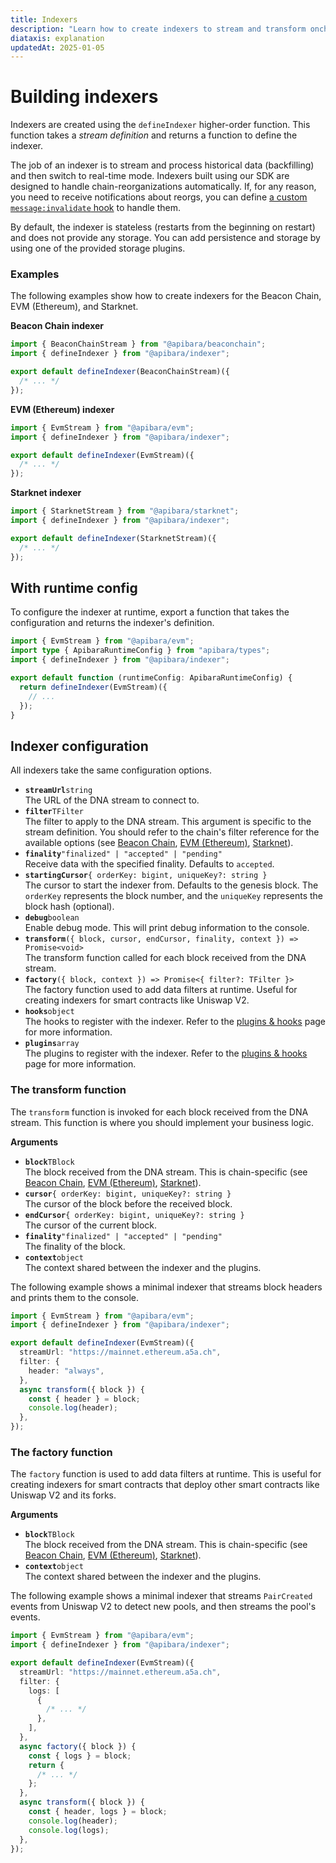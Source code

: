 ```yaml
---
title: Indexers
description: "Learn how to create indexers to stream and transform onchain data."
diataxis: explanation
updatedAt: 2025-01-05
---
```


# Building indexers

Indexers are created using the `defineIndexer` higher-order function. This function takes a _stream definition_ and returns a function to define the indexer.

The job of an indexer is to stream and process historical data (backfilling) and then switch to real-time mode. Indexers built using our SDK are designed to handle chain-reorganizations automatically.
If, for any reason, you need to receive notifications about reorgs, you can define [a custom `message:invalidate` hook](/docs/getting-started/plugins#hooks) to handle them.

By default, the indexer is stateless (restarts from the beginning on restart) and does not provide any storage. You can add persistence and storage by using one of the provided storage plugins.

### Examples

The following examples show how to create indexers for the Beacon Chain, EVM (Ethereum), and Starknet.

**Beacon Chain indexer**

```ts [beaconchain.indexer.ts]
import { BeaconChainStream } from "@apibara/beaconchain";
import { defineIndexer } from "@apibara/indexer";

export default defineIndexer(BeaconChainStream)({
  /* ... */
});
```

**EVM (Ethereum) indexer**

```ts [evm.indexer.ts]
import { EvmStream } from "@apibara/evm";
import { defineIndexer } from "@apibara/indexer";

export default defineIndexer(EvmStream)({
  /* ... */
});
```

**Starknet indexer**

```ts [starknet.indexer.ts]
import { StarknetStream } from "@apibara/starknet";
import { defineIndexer } from "@apibara/indexer";

export default defineIndexer(StarknetStream)({
  /* ... */
});
```

## With runtime config

To configure the indexer at runtime, export a function that takes the configuration and returns the indexer's definition.

```ts
import { EvmStream } from "@apibara/evm";
import type { ApibaraRuntimeConfig } from "apibara/types";
import { defineIndexer } from "@apibara/indexer";

export default function (runtimeConfig: ApibaraRuntimeConfig) {
  return defineIndexer(EvmStream)({
    // ...
  });
}
```

## Indexer configuration

All indexers take the same configuration options.

- **`streamUrl`**<span class="arg-type">`string`</span><br/><span class="arg-description">The URL of the DNA stream to connect to.</span>
- **`filter`**<span class="arg-type">`TFilter`</span><br/><span class="arg-description">The filter to apply to the DNA stream. This argument is specific to the stream definition. You should refer to the chain's filter reference for the available options (see [Beacon Chain](/docs/networks/beaconchain/filter), [EVM (Ethereum)](/docs/networks/evm/filter), [Starknet](/docs/networks/starknet/filter)).</span>
- **`finality`**<span class="arg-type">`"finalized" | "accepted" | "pending"`</span><br/><span class="arg-description">Receive data with the specified finality. Defaults to `accepted`.</span>
- **`startingCursor`**<span class="arg-type">`{ orderKey: bigint, uniqueKey?: string }`</span><br/><span class="arg-description">The cursor to start the indexer from. Defaults to the genesis block. The `orderKey` represents the block number, and the `uniqueKey` represents the block hash (optional).</span>
- **`debug`**<span class="arg-type">`boolean`</span><br/><span class="arg-description">Enable debug mode. This will print debug information to the console.</span>
- **`transform`**<span class="arg-type">`({ block, cursor, endCursor, finality, context }) => Promise<void>`</span><br/><span class="arg-description">The transform function called for each block received from the DNA stream.</span>
- **`factory`**<span class="arg-type">`({ block, context }) => Promise<{ filter?: TFilter }>`</span><br/><span class="arg-description">The factory function used to add data filters at runtime. Useful for creating indexers for smart contracts like Uniswap V2.</span>
- **`hooks`**<span class="arg-type">`object`</span><br/><span class="arg-description">The hooks to register with the indexer. Refer to the [plugins & hooks](/docs/getting-started/plugins) page for more information.</span>
- **`plugins`**<span class="arg-type">`array`</span><br/><span class="arg-description">The plugins to register with the indexer. Refer to the [plugins & hooks](/docs/getting-started/plugins) page for more information.</span>

### The transform function

The `transform` function is invoked for each block received from the DNA stream. This function is where you should implement your business logic.

**Arguments**

- **`block`**<span class="arg-type">`TBlock`</span><br/><span class="arg-description">The block received from the DNA stream. This is chain-specific (see [Beacon Chain](/docs/networks/beaconchain/data), [EVM (Ethereum)](/docs/networks/evm/data), [Starknet](/docs/networks/starknet/data)).</span>
- **`cursor`**<span class="arg-type">`{ orderKey: bigint, uniqueKey?: string }`</span><br/><span class="arg-description">The cursor of the block before the received block.</span>
- **`endCursor`**<span class="arg-type">`{ orderKey: bigint, uniqueKey?: string }`</span><br/><span class="arg-description">The cursor of the current block.</span>
- **`finality`**<span class="arg-type">`"finalized" | "accepted" | "pending"`</span><br/><span class="arg-description">The finality of the block.</span>
- **`context`**<span class="arg-type">`object`</span><br/><span class="arg-description">The context shared between the indexer and the plugins.</span>

The following example shows a minimal indexer that streams block headers and prints them to the console.

```ts [evm.indexer.ts]
import { EvmStream } from "@apibara/evm";
import { defineIndexer } from "@apibara/indexer";

export default defineIndexer(EvmStream)({
  streamUrl: "https://mainnet.ethereum.a5a.ch",
  filter: {
    header: "always",
  },
  async transform({ block }) {
    const { header } = block;
    console.log(header);
  },
});
```

### The factory function

The `factory` function is used to add data filters at runtime. This is useful for creating indexers for smart contracts that deploy other smart contracts like Uniswap V2 and its forks.

**Arguments**

- **`block`**<span class="arg-type">`TBlock`</span><br/><span class="arg-description">The block received from the DNA stream. This is chain-specific (see [Beacon Chain](/docs/networks/beaconchain/data), [EVM (Ethereum)](/docs/networks/evm/data), [Starknet](/docs/networks/starknet/data)).</span>
- **`context`**<span class="arg-type">`object`</span><br/><span class="arg-description">The context shared between the indexer and the plugins.</span>

The following example shows a minimal indexer that streams `PairCreated` events from Uniswap V2 to detect new pools, and then streams the pool's events.

```ts [uniswap-v2.indexer.ts]
import { EvmStream } from "@apibara/evm";
import { defineIndexer } from "@apibara/indexer";

export default defineIndexer(EvmStream)({
  streamUrl: "https://mainnet.ethereum.a5a.ch",
  filter: {
    logs: [
      {
        /* ... */
      },
    ],
  },
  async factory({ block }) {
    const { logs } = block;
    return {
      /* ... */
    };
  },
  async transform({ block }) {
    const { header, logs } = block;
    console.log(header);
    console.log(logs);
  },
});
```
